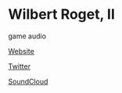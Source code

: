 # Wilbert Roget, II

<Skills>

game audio

</Skills>

<Personal>

[Website](http://www.rogetmusic.com)

[Twitter](https://twitter.com/WilbertRoget)

[SoundCloud](https://soundcloud.com/wilbert-roget)

</Personal>


